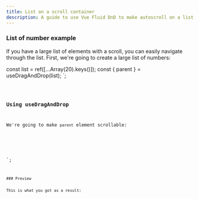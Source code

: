 ```yaml
---
title: List on a scroll container
description: A guide to use Vue Fluid DnD to make autoscroll on a list.
---
```



### List of number example

If you have a large list of elements with a scroll, you can easily navigate through the list.
First, we're going to create a large list of numbers:

  const list = ref([...Array(20).keys()]);
  const { parent } = useDragAndDrop(list);
</script>`;

<Code code={listOfNumbers} lang="vue" />

### Using useDragAndDrop

We're going to make `parent` element scrollable:


<template>
  <ul ref="parent" class="number-list">
    <li class="number" v-for="(element, index) in list" :index="index">
      {{ element }}
    </li>
  </ul>
</template>
<style>
// ....
.number-list {
    display: block;
    padding-inline: 10px;
    overflow: auto;
    height: 300px;
}

</style>

`;

<Code code={listOfNumberInsideDnD} lang="vue" mark={highlightsDnD} />
### Preview

This is what you got as a result:

<div class="p-8 bg-[var(--sl-color-gray-6)] h-96">
  <SingleVerticalListWithAutoscroll client:load />
</div>
